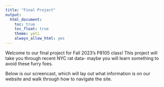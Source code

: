 ```yaml
---
title: "Final Project"
output:
  html_document:
    toc: true
    toc_float: true
    theme: yeti
    always_allow_html: yes
---
```


Welcome to our final project for Fall 2023's P8105 class! This project will take you through recent NYC rat data- maybe you will learn something to avoid these furry foes.

Below is our screencast, which will lay out what information is on our website and walk through how to navigate the site.